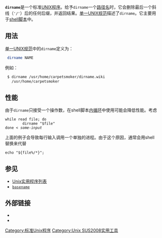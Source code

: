{{noteTA
|G1=IT
}}
{{lowercase}}
'''<tt>dirname</tt>'''是一个标准[[UNIX|UNIX]][[计算机程序|程序]]。给予<tt>dirname</tt>一个[[路径_(计算机)|路径名]]时，它会删除最后一个斜线（<code>'/'</code>）后的任何后缀，并返回结果。[[单一UNIX规范|单一UNIX规范]]描述了<tt>dirname</tt>。它主要用于[[shell脚本|shell脚本]]中。

== 用法 ==
[[单一UNIX规范|单一UNIX规范]]中的<tt>dirname</tt>定义为：
<syntaxhighlight lang="bash">
 dirname NAME
</syntaxhighlight>

例如：
<syntaxhighlight lang="bash">
 $ dirname /usr/home/carpetsmoker/dirname.wiki
   /usr/home/carpetsmoker
</syntaxhighlight>

== 性能 ==
由于<code>dirname</code>只接受一个操作数，在shell脚本[[内循环|内循环]]中使用可能会降低性能。考虑

 while read file; do
         dirname "$file"
 done < ''some-input''

上面的例子会导致每行输入调用一个单独的进程。由于这个原因，通常会用shell替换来代替<!-- invoking an extra program like sed is avoided this way too -->

 echo "${file%/*}";

== 参见 ==
* [[Unix实用程序列表|Unix实用程序列表]]
* <code>[[basename|basename]]</code>

== 外部链接 ==
*{{man|cu|dirname|SUS|return the directory portion of a pathname}}
*{{man|1|dirname||strip nondirectory suffix from filenames}}

{{Unix命令}}

[[Category:标准Unix程序|Category:标准Unix程序]]
[[Category:Unix_SUS2008实用工具|Category:Unix SUS2008实用工具]]